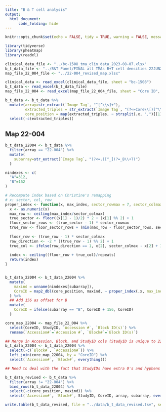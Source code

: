 ```yaml
---
title: "B & T cell analysis"
output: 
  html_document:
      code_folding: hide
---
```



```r
knitr::opts_chunk$set(echo = FALSE, tidy = TRUE, warning = FALSE, message = FALSE, cache = TRUE, cache.lazy = FALSE, fig.width = 8, fig.height = 4.5)
```

```r
library(tidyverse)
library(pheatmap)
library(readxl)
```

```r
clinical_data_file <- "../bc-1508_tma_clin_data_2023-08-07.xlsx"
b_t_data_file <- "../B&T Panel/FINAL all TMAs B+T cell densities 22JUN2023- do not edit.xlsx"
map_file_22_004_file <- "../22-004_revised_map.xlsx"

clinical_data <- read_excel(clinical_data_file, sheet = "bc-1508")
b_t_data <- read_excel(b_t_data_file)
map_file_22_004 <- read_excel(map_file_22_004_file, sheet = "Core ID", skip = 2)

b_t_data <- b_t_data %>%
  mutate(array=str_extract(`Image Tag`, "^[^\\s]+"),
         extracted_triples = str_extract(`Image Tag`, "(?<=Core\\[)[^\\]]+(?=\\])"),
         core_position = map(extracted_triples, ~ strsplit(.x, ",")[[1]])) %>%
  select(-c(extracted_triples))
```

## Map 22-004

```r
b_t_data_22004 <- b_t_data %>% 
  filter(array == "22-004") %>%
  mutate(
    subarray=str_extract(`Image Tag`, "(?<=.)[^_](?=_B\\+T)")
  )

nindexes <- c(
  "A"=312,
  "B"=152
)

# Recompute index based on Christine's remapping
# x: sector, col, row
proper_index <- function(x, max_index, sector_rowmax = 7, sector_colmax = 12, repeats = 2) {
  x <- as.numeric(x)
  max_row <- ceiling(max_index/sector_colmax)
  true_sector <- floor((x[1] - 1)/2) * 2 + (x[1] %% 2) + 1
  floor_sector_rows <- (true_sector - 1) * sector_rowmax
  true_row <- floor_sector_rows + (min(max_row - floor_sector_rows, sector_rowmax) - x[3] + 1)
  
  floor_row <- (true_row - 1) * sector_colmax
  row_direction <- -2 * ((true_row - 1) %% 2) + 1
  true_col <- ifelse(row_direction == 1, x[2], sector_colmax - x[2] + 1)
  
  index <- ceiling((floor_row + true_col)/repeats)
  return(index)
}


b_t_data_22004 <- b_t_data_22004 %>%
  mutate(
    maxind = unname(nindexes[subarray]),
    CoreID = map2_dbl(core_position, maxind, ~ proper_index(.x, max_index = .y))
  ) %>%
  ## Add 156 as offset for B
  mutate(
    CoreID = ifelse(subarray == "B", CoreID + 156, CoreID)
  )

core_map_22004 <- map_file_22_004 %>% 
  select(CoreID, StudyID, `Accession #`, `Block ID(s)`) %>%
  rename(`Accession#`=`Accession #`, `Block#`=`Block ID(s)`)

## Merge in Accession, Block, and StudyID cols (StudyID is unique to 22-004, but Samuel's data will have both columns)
b_t_data_22004 <- b_t_data_22004 %>%
  select(-c(`Block#`, `Accession#`)) %>%
  left_join(core_map_22004, by = "CoreID") %>%
  select(`Accession#`, `Block#`, everything())

## Need to deal with the fact that StudyIDs have extra 0's and hyphens in front of the VOA's (who added these????)
```

```r
b_t_data_revised <- b_t_data %>% 
  filter(array != "22-004") %>%
  bind_rows(b_t_data_22004) %>%
  select(-c(core_position, maxind)) %>% 
  select(`Accession#`, `Block#`, StudyID, CoreID, array, subarray, everything())

write.table(b_t_data_revised, file = "../data/b_t_data_revised.tsv", sep = "\t", quote = FALSE, row.names = FALSE, col.names = TRUE, append = FALSE)
```

